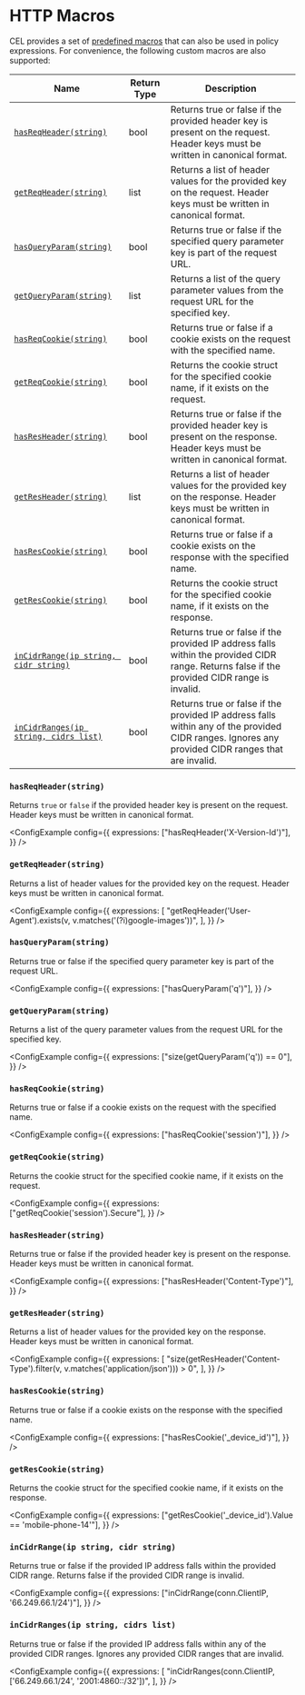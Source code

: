 
# HTTP Macros

CEL provides a set of [predefined macros](https://github.com/google/cel-spec/blob/master/doc/langdef.md#macros) that can
also be used in policy expressions. For convenience, the following custom macros are also supported:

| Name                                                                       | Return Type | Description                                                                                                                                       |
| -------------------------------------------------------------------------- | ----------- | ------------------------------------------------------------------------------------------------------------------------------------------------- |
| [`hasReqHeader(string)`](#hasreqheaderstring)                              | bool        | Returns true or false if the provided header key is present on the request. Header keys must be written in canonical format.                      |
| [`getReqHeader(string)`](#getreqheaderstring)                              | list        | Returns a list of header values for the provided key on the request. Header keys must be written in canonical format.                             |
| [`hasQueryParam(string)`](#hasqueryparamstring)                            | bool        | Returns true or false if the specified query parameter key is part of the request URL.                                                            |
| [`getQueryParam(string)`](#getqueryparamstring)                            | list        | Returns a list of the query parameter values from the request URL for the specified key.                                                          |
| [`hasReqCookie(string)`](#hasreqcookiestring)                              | bool        | Returns true or false if a cookie exists on the request with the specified name.                                                                  |
| [`getReqCookie(string)`](#getreqcookiestring)                              | bool        | Returns the cookie struct for the specified cookie name, if it exists on the request.                                                             |
| [`hasResHeader(string)`](#hasresheaderstring)                              | bool        | Returns true or false if the provided header key is present on the response. Header keys must be written in canonical format.                     |
| [`getResHeader(string)`](#getresheaderstring)                              | list        | Returns a list of header values for the provided key on the response. Header keys must be written in canonical format.                            |
| [`hasResCookie(string)`](#hasrescookiestring)                              | bool        | Returns true or false if a cookie exists on the response with the specified name.                                                                 |
| [`getResCookie(string)`](#getrescookiestring)                              | bool        | Returns the cookie struct for the specified cookie name, if it exists on the response.                                                            |
| [`inCidrRange(ip string, cidr string)`](#incidrrangeip-string-cidr-string) | bool        | Returns true or false if the provided IP address falls within the provided CIDR range. Returns false if the provided CIDR range is invalid.       |
| [`inCidrRanges(ip string, cidrs list)`](#incidrrangesip-string-cidrs-list) | bool        | Returns true or false if the provided IP address falls within any of the provided CIDR ranges. Ignores any provided CIDR ranges that are invalid. |

### `hasReqHeader(string)`

Returns `true` or `false` if the provided header key is present on the request. Header keys must be written in canonical format.

<ConfigExample
	config={{
		expressions: ["hasReqHeader('X-Version-Id')"],
	}}
/>

### `getReqHeader(string)`

Returns a list of header values for the provided key on the request. Header keys must be written in canonical format.

<ConfigExample
	config={{
		expressions: [
			"getReqHeader('User-Agent').exists(v, v.matches('(?i)google-images'))",
		],
	}}
/>

### `hasQueryParam(string)`

Returns true or false if the specified query parameter key is part of the request URL.

<ConfigExample
	config={{
		expressions: ["hasQueryParam('q')"],
	}}
/>

### `getQueryParam(string)`

Returns a list of the query parameter values from the request URL for the specified key.

<ConfigExample
	config={{
		expressions: ["size(getQueryParam('q')) == 0"],
	}}
/>

### `hasReqCookie(string)`

Returns true or false if a cookie exists on the request with the specified name.

<ConfigExample
	config={{
		expressions: ["hasReqCookie('session')"],
	}}
/>

### `getReqCookie(string)`

Returns the cookie struct for the specified cookie name, if it exists on the request.

<ConfigExample
	config={{
		expressions: ["getReqCookie('session').Secure"],
	}}
/>

### `hasResHeader(string)`

Returns true or false if the provided header key is present on the response. Header keys must be written in canonical format.

<ConfigExample
	config={{
		expressions: ["hasResHeader('Content-Type')"],
	}}
/>

### `getResHeader(string)`

Returns a list of header values for the provided key on the response. Header keys must be written in canonical format.

<ConfigExample
	config={{
		expressions: [
			"size(getResHeader('Content-Type').filter(v, v.matches('application/json'))) > 0",
		],
	}}
/>

### `hasResCookie(string)`

Returns true or false if a cookie exists on the response with the specified name.

<ConfigExample
	config={{
		expressions: ["hasResCookie('_device_id')"],
	}}
/>

### `getResCookie(string)`

Returns the cookie struct for the specified cookie name, if it exists on the response.

<ConfigExample
	config={{
		expressions: ["getResCookie('_device_id').Value == 'mobile-phone-14'"],
	}}
/>

### `inCidrRange(ip string, cidr string)`

Returns true or false if the provided IP address falls within the provided CIDR range. Returns false if the provided CIDR range is invalid.

<ConfigExample
	config={{
		expressions: ["inCidrRange(conn.ClientIP, '66.249.66.1/24')"],
	}}
/>

### `inCidrRanges(ip string, cidrs list)`

Returns true or false if the provided IP address falls within any of the provided CIDR ranges. Ignores any provided CIDR ranges that are invalid.

<ConfigExample
	config={{
		expressions: [
			"inCidrRanges(conn.ClientIP, ['66.249.66.1/24', '2001:4860::/32'])",
		],
	}}
/>
